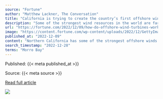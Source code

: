 ```yaml
---
source: "Fortune"
author: "Matthew Lackner, The Conversation"
title: "California is trying to create the country’s first offshore wind farms—Here’s how that works, and what it will take to make it happen"
description: "Some of the strongest wind resources in the world are far from the shore."
url: "https://fortune.com/2022/12/09/how-do-offshore-wind-turbines-work-california-offshore-wind-farms/"
image: "https://content.fortune.com/wp-content/uploads/2022/12/GettyImages-522066448.jpg?resize=1200,600"
published_at: "2022-12-09"
content: "Northern California has some of the strongest offshore winds in the U.S., with immense potential to produce clean energy. But it also has a problem. Its continental shelf drops off quickly, making bu… [+5633 chars]"
search_timestamp: "2022-12-28"
terms: "Morro Bay"
---
```



Published: {{< meta published_at >}}


Source: {{< meta source >}}


[Read full article]({{< meta url >}})



![](`r rmarkdown::metadata$image[1]`)
